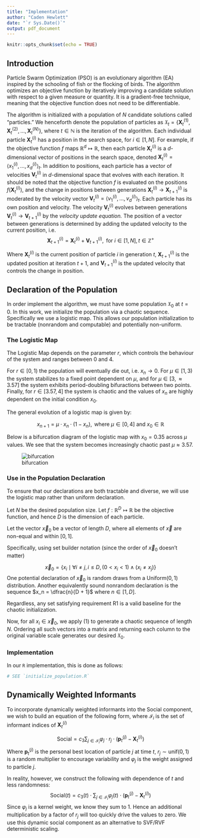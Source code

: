 ```yaml
---
title: "Implementation"
author: "Caden Hewlett"
date: "`r Sys.Date()`"
output: pdf_document
---
```


```r
knitr::opts_chunk$set(echo = TRUE)
```

## Introduction

Particle Swarm Optimization (PSO) is an evolutionary algorithm (EA) inspired by the schooling of fish or the flocking of birds. The algorithm optimizes an objective function by iteratively improving a candidate solution with respect to a given measure or quantity. It is a gradient-free technique, meaning that the objective function does not need to be differentiable. 


The algorithm is initialized with a population of ${N}$ candidate solutions called "particles." We henceforth denote the population of particles as $\mathfrak{X}_t = \big\{\mathbf{X}^{(1)}_t, \mathbf{X}^{(2)}_t, \dots, \mathbf{X}^{(N)}_t \big\}$, where $t \in \mathbb{N}$ is the iteration of the algorithm.  Each individual particle $\mathbf{X}^{(i)}_t$ has a position in the search space, for $i \in [1, N]$. For example, if the objective function $f$ maps $\mathbb{R}^d \mapsto \mathbb{R}$, then each particle  $\mathbf{X}^{(i)}_t$ is a $d$-dimensional vector of positions in the search space, denoted $\mathbf{X}^{(i)}_t = \langle x_{1}^{(i)}, \dots, x_{d}^{(i)} \rangle_t$. In addition to positions, each particle has a vector of velocities $\mathbf{V}^{(i)}_t$ in $d$-dimensional space that evolves with each iteration. It should be noted that the objective function $f$ is evaluated on the positions $f(\mathbf{X}^{(i)}_t)$, and the change in positions between generations $\mathbf{X}^{(i)}_t \rightarrow \mathbf{X}^{(i)}_{t + 1}$ is moderated by the velocity vector $\mathbf{V}^{(i)}_t =  \langle v_{1}^{(i)}, \dots, v_{d}^{(i)} \rangle_t$. Each particle has its own position and velocity. The velocity $\mathbf{V}^{(i)}_t$ evolves between generations $\mathbf{V}^{(i)}_t \rightarrow \mathbf{V}^{(i)}_{t + 1}$ by the *velocity update equation.* The position of a vector between generations is determined by adding the updated velocity to the current position, i.e.
$$
\mathbf{X}^{(i)}_{t + 1} = \mathbf{X}^{(i)}_t + \mathbf{V}^{(i)}_{t + 1}, \text{ for } i \in [1, N], \, t \in \mathbb{Z}^{+}
$$

Where $\mathbf{X}^{(i)}_t$ is the current position of particle $i$ in generation $t$, $\mathbf{X}^{(i)}_{t + 1}$ is the updated position at iteration $t + 1$, and $\mathbf{V}^{(i)}_{t + 1}$ is the updated velocity that controls the change in position.

## Declaration of the Population

In order implement the algorithm, we must have some population $\mathfrak{X}_0$ at $t = 0$. In this work, we initialize the population via a chaotic sequence. Specifically we use a logistic map. This allows our population initialization to be tractable (nonrandom and computable) and potentially non-uniform. 

### The Logistic Map

The Logistic Map depends on the parameter $r$, which controls the behaviour of the system and ranges between $0$ and $4$. 


For $r \in [0, 1)$ the population will eventually die out, i.e. $x_n \rightarrow 0$. For $\mu \in [1, 3)$ the system stabilizes to a fixed point dependent on $\mu$, and for $\mu \in [3, \approx 3.57]$ the system exhibits period-doubling bifuractions between two points. Finally, for $r \in [3.57, 4]$ the system is chaotic and the values of $x_n$ are highly dependent on the initial condition $x_0$. 

The general evolution of a logistic map is given by:

$$
x_{n + 1} = \mu \cdot x_n \cdot (1 - x_n), \text{ where } \mu \in [0, 4] \text{ and } x_0 \in \mathbb{R} \tag{1}
$$

Below is a bifurcation diagram of the logistic map with $x_0 = 0.35$ across $\mu$ values. We see that the system becomes increasingly chaotic past $\mu \approx 3.57$.

![bifurcation](../bifurcation_diagram.png)

### Use in the Population Declaration

To ensure that our declarations are both tractable and diverse, we will use the logistic map rather than uniform declaration. 


Let $N$ be the desired population size. Let $f: \mathbb{R}^D \mapsto \mathbb{R}$ be the objective function, and hence $D$ is the dimension of each particle. 

Let the vector $\vec{x}_0$ be a vector of length $D$, where all elements of $\vec{x}$ are non-equal and within $[0, 1]$.

Specifically, using set builder notation (since the order of $\vec{x}_0$ doesn't matter)

$$
\vec{x}_0 = \big\{x_{i} \mid \forall i \neq j, i \leq D,   (0 < x_i < 1) \land (x_i \neq x_j) \big\} \tag{R1}
$$
One potential declaration of $\vec{x}_0$ is random draws from a Uniform$(0,1)$ distribution. Another equivalently sound nonrandom declaration is the sequence $x_n  = \dfrac{n}{D + 1}$ where $n \in [1, D]$.

Regardless, any set satisfying requirement $\text{R1}$ is a valid baseline for the chaotic initialization.

Now, for all $x_i \in \vec{x}_0$, we apply $(1)$ to generate a chaotic sequence of length $N$. Ordering all such vectors into a matrix and returning each column to the original variable scale generates our desired $\mathfrak{X}_0$.


### Implementation

In our `R` implementation, this is done as follows:

```r
# SEE `initialize_population.R`
```


## Dynamically Weighted Informants

To incorporate dynamically weighted informants into the Social component, we wish to build an equation of the following form, where $\mathcal{I}_i$ is the set of informant indices of $\mathbf{X}_t^{(i)}$

$$
\text{Social} = c_3 \sum_{j \in \mathcal{I}_i} \varphi_j  \cdot r_j \cdot (\mathbf{p}_t^{(j)} - \mathbf{X}_t^{(i)})
$$
Where $\mathbf{p}_t^{(j)}$ is the personal best location of particle $j$ at time $t$, $r_j \sim \text{unif}(0,1)$ is a random multiplier to encourage variability and $\varphi_j$ is the weight assigned to particle $j$. 

In reality, however, we construct the following with dependence of $t$ and less randomness:
$$
\text{Social}(t) = c_3(t) \cdot \sum_{j \in \mathcal{I}_i} \varphi_j (t) \cdot (\mathbf{p}_t^{(j)} - \mathbf{X}_t^{(i)})
$$
Since $\varphi_j$ is a kernel weight, we know they sum to $1$. Hence an additional multiplication by a factor of $r_j$ will too quickly drive the values to zero. We use this dynamic social component as an alternative to SVF/RVF deterministic scaling. 




